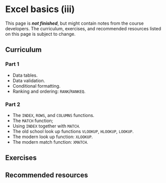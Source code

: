 # Excel basics (iii)

::: callout-important
This page is ***not finished***, but might contain notes from the course developers. The curriculum, exercises, and recommended resources listed on this page is subject to change.
:::

## Curriculum

### Part 1

-   Data tables.
-   Data validation.
-   Conditional formatting.
-   Ranking and ordering: `RANK`/`RANKEQ`.

### Part 2

-   The `INDEX`, `ROWS`, and `COLUMNS` functions.
-   The `MATCH` function;
-   Using `INDEX` together with `MATCH`.
-   The old school look up functions `VLOOKUP`, `HLOOKUP`, `LOOKUP`.
-   The modern look up function: `XLOOKUP`.
-   The modern match function: `XMATCH`.

## Exercises

## Recommended resources
